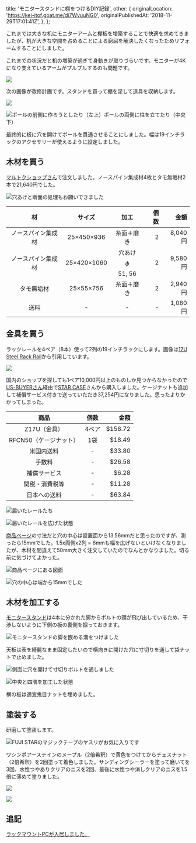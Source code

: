   title: 'モニタースタンドに棚をつけるDIY記録',
  other: {
    originalLocation: 'https://kei-itof.goat.me/di7WvuuNG0',
    originalPublishedAt: '2018-11-29T17:01:41Z',
  },
};

これまでは大きな机にモニターアームと棚板を増築することで快適を求めてきましたが、机が大きな空間を占めることによる窮屈を解決したくなったためリフォームすることにしました。

これまでの状況だと机の増築が過ぎて身動きが取りづらいです。モニターが4Kになり支えているアームがプルプルするのも問題です。

![](./plan-before.png)

次の画像が改修計画です。スタンドを買って棚を足して道具を収納します。

![](./plan-after.png)

![ポールの前側に作ろうとしたり（左上）ポールの両側に柱を立てたり（中央下）](./design.png)

最終的に板に穴を開けてポールを貫通させることにしました。幅は19インチラックのアクセサリーが使えるように設定しました。

## 木材を買う

[マルトクショップさん](https://shop.woodworks-marutoku.com/)で注文しました。ノースパイン集成材4枚とタモ無垢材2本で21,640円でした。

![穴あけと断面の処理もお願いできました](./boards.jpg)

|         材         |   サイズ    |         加工         | 個数 |    金額 |
| :----------------: | :---------: | :------------------: | ---: | ------: |
| ノースパイン集成材 | 25×450×936  |      糸面＋磨き      |    2 | 8,040円 |
| ノースパイン集成材 | 25×420×1060 | 穴あけ$$\phi$$51, 56 |    2 | 9,580円 |
|     タモ無垢材     |  25×55×756  |      糸面＋磨き      |    2 | 2,940円 |
|        送料        |      -      |          -           |    - | 1,080円 |

## 金具を買う

ラックレールを4ペア（8本）使って2列の19インチラックにします。画像は[17U Steel Rack Rail](https://www.starcase.com/product_p/z17u.htm)から引用しています。

![](./rail.jpg)

国内のショップを探しても1ペア10,000円以上のものしか見つからなかったので[US-BUYERさん](https://www.us-buyer.com/)経由で[STAR CASE](https://starcase.com/)さんから購入しました。ケージナットも追加して補償サービス付きで送っていただき37,254円になりました。思ったよりかかってしまった。

|          商品          | 個数  |    金額 |
| :--------------------: | :---: | ------: |
|      Z17U（金具）      | 4ペア | $158.72 |
| RFCN50（ケージナット） |  1袋  |  $18.49 |
|       米国内送料       |   -   |  $33.80 |
|         手数料         |   -   |  $26.58 |
|      補償サービス      |   -   |   $6.28 |
|     関税・消費税等     |   -   |  $11.28 |
|      日本への送料      |   -   |  $63.84 |

![届いたレールたち](./frames1.jpg)

![届いたレールを広げた状態](./frames2.jpg)

[商品ページ](https://www.starcase.com/product_p/z17u.htm)の寸法だと穴の中心は設置面から13.56mmだと思ったのですが、測ったら15mmでした。1.5x両側x2列 = 6mmも幅を広げないといけなくなりましたが、木材を間違えて50mm大きく注文していたのでなんとかなりました。切る前に気づけてよかった。

![商品ページにある図面](./rail-spec.jpg)

![穴の中心は端から15mmでした](./rail-measurements.jpg)

## 木材を加工する

[モニタースタンド](https://www.amazon.co.jp/gp/product/B07BDK1QJY/)は4本に分かれた脚からボルトの頭が飛び出しているため、干渉しないように下側の板の裏側を掘っておきます。

![モニタースタンドの脚を嵌める溝をつけました](./hole-center.jpg)

天板は表を綺麗なまま固定したいので横向きに開けた穴に寸切りを通して袋ナットで止めました。

![側面に穴を開けて寸切りボルトを通しました](./hole-side.jpg)

![中央と四隅を加工した状態](./holes.jpg)

横の板は適宜鬼目ナットを埋めました。

## 塗装する

研磨して塗装します。

![FUJI STARのマジックテープのヤスリがお気に入りです](./sandpaper.jpg)

ワシンポアーステインのメープル（2倍希釈）で黄色をつけてからチェスナット（2倍希釈）を2回塗って着色しました。サンディングシーラーを塗って磨いてを3回、水性つやありクリアのニスを2回、最後に水性つや消しクリアのニスを1.5倍に薄めて塗りました。

![](./paint.jpg)

![](./overview.jpg)

## 追記

[ラックマウントPCが入居しました。](/2020/new-computer)
